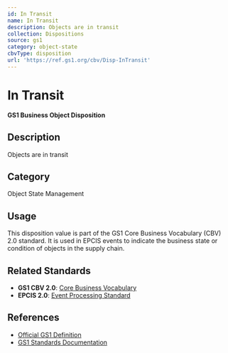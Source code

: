 ```yaml
---
id: In Transit
name: In Transit
description: Objects are in transit
collection: Dispositions
source: gs1
category: object-state
cbvType: disposition
url: 'https://ref.gs1.org/cbv/Disp-InTransit'
---
```

# In Transit

**GS1 Business Object Disposition**

## Description

Objects are in transit

## Category

Object State Management

## Usage

This disposition value is part of the GS1 Core Business Vocabulary (CBV) 2.0 standard. It is used in EPCIS events to indicate the business state or condition of objects in the supply chain.

## Related Standards

- **GS1 CBV 2.0**: [Core Business Vocabulary](https://ref.gs1.org/standards/cbv/)
- **EPCIS 2.0**: [Event Processing Standard](https://ref.gs1.org/standards/epcis/)

## References

- [Official GS1 Definition](https://ref.gs1.org/cbv/Disp-InTransit)
- [GS1 Standards Documentation](https://www.gs1.org/standards)
